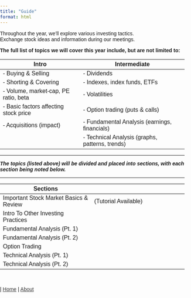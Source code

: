 ```yaml
---
title: "Guide"
format: html
---
```

<span class="blank-line"></span>

Throughout the year, we'll explore various investing tactics.  
Exchange stock ideas and information during our meetings.

**The full list of topics we will cover this year include, but are not limited to:**
<div class="small-table">
| **Intro**                          | **Intermediate**                              |
|------------------------------------|-----------------------------------------------|
| - Buying & Selling                 | - Dividends                                   |
| - Shorting & Covering              | - Indexes, index funds, ETFs                  |
| - Volume, market-cap, PE ratio, beta| - Volatilities                                |
| - Basic factors affecting stock price| - Option trading (puts & calls)              |
| - Acquisitions (impact)            | - Fundamental Analysis (earnings, financials) |
|                                    | - Technical Analysis (graphs, patterns, trends)|
</div>
---

<span class="smalltext-black">***The topics <span class="smalltext-black">(listed above)</span> will be divided and placed into sections, with each section being noted below.***</span>  

---


| **Sections**                                |                                              |
|---------------------------------------------|----------------------------------------------|
| Important Stock Market Basics & Review      | <span class="smalltext-black">(Tutorial Available)</span>                         |
| Intro To Other Investing Practices          | <!-- -->                         |
| Fundamental Analysis (Pt. 1)                | <!-- -->                         |
| Fundamental Analysis (Pt. 2)                | <!-- -->                         |
| Option Trading                              | <!-- -->                         |
| Technical Analysis (Pt. 1)                  | <!-- -->                         |
| Technical Analysis (Pt. 2)                  | <!-- -->      

<br>

<div class="nav-right">
 | [Home](index.qmd){style="color: #373737;"} | [About](about.qmd){style="color: #373737;"}
</div>

<style>
  body {
    margin: 0;
    padding: 0;
    font-family: Arial, sans-serif;
    background-image: url('invest-background-narrow.png');
    background-size: cover;
    background-repeat: no-repeat;
    min-height: 100vh;
  }

  #steps {
    padding: 20px;
    box-sizing: border-box;
  }
</style>